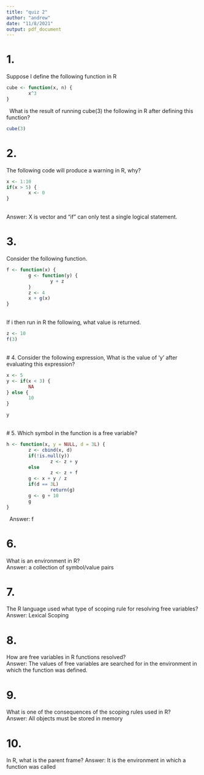 ```yaml
---
title: "quiz 2"
author: "andrew"
date: "11/8/2021"
output: pdf_document
---
```


# 1. 
Suppose I define the following function in R\
```r
cube <- function(x, n) {
        x^3
}
```

\ 
What is the result of running cube(3) the following in R after defining this function?\

```r
cube(3)
```

# 2. 
The following code will produce a warning in R, why?
\
```r
x <- 1:10
if(x > 5) {
        x <- 0
}
```
\
Answer: X is vector and "if" can only test a single logical statement.\

# 3.
Consider the following function.\

```r
f <- function(x) {
        g <- function(y) {
                y + z
        }
        z <- 4
        x + g(x)
}
```
\
If i then run in R the following, what value is returned.\

```r
z <- 10
f(3)
```
\
# 4.
Consider the following expression, What is the value of 'y' after evaluating this expression?\

```r
x <- 5
y <- if(x < 3) {
        NA
} else {
        10
}

y
```

\
# 5.
Which symbol in the function is a free variable?\

```r
h <- function(x, y = NULL, d = 3L) {
        z <- cbind(x, d)
        if(!is.null(y))
                z <- z + y
        else
                z <- z + f
        g <- x + y / z
        if(d == 3L)
                return(g)
        g <- g + 10
        g
}
```
\ 
Answer: f\

# 6. 
What is an environment in R?\
Answer: a collection of symbol/value pairs\

# 7.
The R language used what type of scoping rule for resolving free variables?\
Answer: Lexical Scoping\

# 8.
How are free variables in R functions resolved?\
Answer: The values of free variables are searched for in the environment in which the function was defined.

# 9.
What is one of the consequences of the scoping rules used in R?\
Answer: All objects must be stored in memory

# 10.
In R, what is the parent frame?
Answer: It is the environment in which a function was called